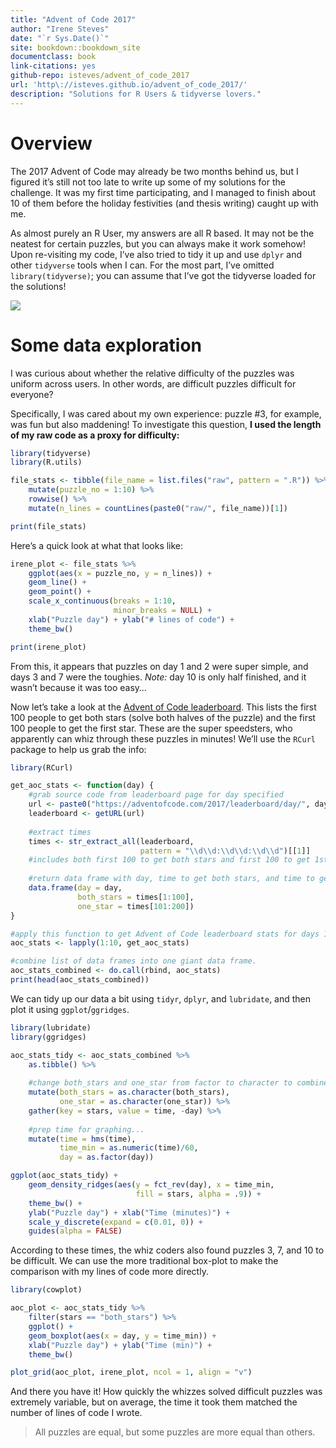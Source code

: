 ```yaml
--- 
title: "Advent of Code 2017"
author: "Irene Steves"
date: "`r Sys.Date()`"
site: bookdown::bookdown_site
documentclass: book
link-citations: yes
github-repo: isteves/advent_of_code_2017
url: 'http\://isteves.github.io/advent_of_code_2017/'
description: "Solutions for R Users & tidyverse lovers."
---
```


# Overview {-}

The 2017 Advent of Code may already be two months behind us, but I figured it's still not too late to write up some of my solutions for the challenge. It was my first time participating, and I managed to finish about 10 of them before the holiday festivities (and thesis writing) caught up with me.

As almost purely an R User, my answers are all R based. It may not be the neatest for certain puzzles, but you can always make it work somehow! Upon re-visiting my code, I've also tried to tidy it up and use `dplyr` and other `tidyverse` tools when I can. For the most part, I've omitted `library(tidyverse)`; you can assume that I've got the tidyverse loaded for the solutions!

![](https://github.com/isteves/advent_of_code_2017/blob/master/pics/aoc.PNG?raw=true)

# Some data exploration {-}

I was curious about whether the relative difficulty of the puzzles was uniform across users. In other words, are difficult puzzles difficult for everyone? 

Specifically, I was cared about my own experience: puzzle #3, for example, was fun but also maddening! To investigate this question, **I used the length of my raw code as a proxy for difficulty:**

```r
library(tidyverse)
library(R.utils)

file_stats <- tibble(file_name = list.files("raw", pattern = ".R")) %>% 
    mutate(puzzle_no = 1:10) %>% 
    rowwise() %>% 
    mutate(n_lines = countLines(paste0("raw/", file_name))[1])

print(file_stats)
```

Here's a quick look at what that looks like:

```r
irene_plot <- file_stats %>% 
    ggplot(aes(x = puzzle_no, y = n_lines)) +
    geom_line() + 
    geom_point() +
    scale_x_continuous(breaks = 1:10,
                       minor_breaks = NULL) +
    xlab("Puzzle day") + ylab("# lines of code") +
    theme_bw()

print(irene_plot)
```

From this, it appears that puzzles on day 1 and 2 were super simple, and days 3 and 7 were the toughies. *Note:* day 10 is only half finished, and it wasn't because it was too easy...

Now let's take a look at the [Advent of Code leaderboard](https://adventofcode.com/2017/leaderboard/day/1). This lists the first 100 people to get both stars (solve both halves of the puzzle) and the first 100 people to get the first star. These are the super speedsters, who apparently can whiz through these puzzles in minutes! We'll use the `RCurl` package to help us grab the info:

```r
library(RCurl)

get_aoc_stats <- function(day) {
    #grab source code from leaderboard page for day specified
    url <- paste0("https://adventofcode.com/2017/leaderboard/day/", day)
    leaderboard <- getURL(url)
    
    #extract times
    times <- str_extract_all(leaderboard, 
                             pattern = "\\d\\d:\\d\\d:\\d\\d")[[1]]
    #includes both first 100 to get both stars and first 100 to get 1st star
    
    #return data frame with day, time to get both stars, and time to get one star
    data.frame(day = day,
               both_stars = times[1:100],
               one_star = times[101:200])
}

#apply this function to get Advent of Code leaderboard stats for days 1-10
aoc_stats <- lapply(1:10, get_aoc_stats)

#combine list of data frames into one giant data frame.
aoc_stats_combined <- do.call(rbind, aoc_stats)
print(head(aoc_stats_combined))
```

We can tidy up our data a bit using `tidyr`, `dplyr`, and `lubridate`, and then plot it using `ggplot`/`ggridges`.

```r
library(lubridate)
library(ggridges)

aoc_stats_tidy <- aoc_stats_combined %>% 
    as.tibble() %>% 
    
    #change both_stars and one_star from factor to character to combine
    mutate(both_stars = as.character(both_stars), 
           one_star = as.character(one_star)) %>% 
    gather(key = stars, value = time, -day) %>% 
    
    #prep time for graphing... 
    mutate(time = hms(time), 
           time_min = as.numeric(time)/60,
           day = as.factor(day))

ggplot(aoc_stats_tidy) +
    geom_density_ridges(aes(y = fct_rev(day), x = time_min, 
                            fill = stars, alpha = .9)) +
    theme_bw() +
    ylab("Puzzle day") + xlab("Time (minutes)") +
    scale_y_discrete(expand = c(0.01, 0)) +
    guides(alpha = FALSE)
```

According to these times, the whiz coders also found puzzles 3, 7, and 10 to be difficult. We can use the more traditional box-plot to make the comparison with my lines of code more directly. 

```r
library(cowplot)

aoc_plot <- aoc_stats_tidy %>% 
    filter(stars == "both_stars") %>% 
    ggplot() +
    geom_boxplot(aes(x = day, y = time_min)) +
    xlab("Puzzle day") + ylab("Time (min)") +
    theme_bw()

plot_grid(aoc_plot, irene_plot, ncol = 1, align = "v")

```

And there you have it! How quickly the whizzes solved difficult puzzles was extremely variable, but on average, the time it took them matched the number of lines of code I wrote.

> All puzzles are equal, but some puzzles are more equal than others.